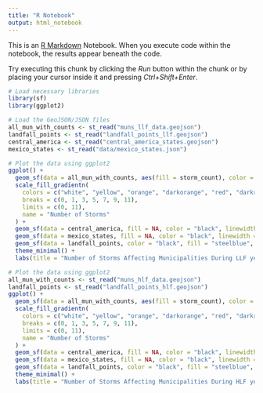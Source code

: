---
title: "R Notebook"
output: html_notebook
---

This is an [R Markdown](http://rmarkdown.rstudio.com) Notebook. When you execute code within the notebook, the results appear beneath the code. 

Try executing this chunk by clicking the *Run* button within the chunk or by placing your cursor inside it and pressing *Ctrl+Shift+Enter*. 

```{r}
# Load necessary libraries
library(sf)
library(ggplot2)

# Load the GeoJSON/JSON files
all_mun_with_counts <- st_read("muns_llf_data.geojson")
landfall_points <- st_read("landfall_points_llf.geojson")
central_america <- st_read("central_america_states.geojson")
mexico_states <- st_read("data/mexico_states.json")

# Plot the data using ggplot2
ggplot() +
  geom_sf(data = all_mun_with_counts, aes(fill = storm_count), color = NA) +
  scale_fill_gradientn(
    colors = c("white", "yellow", "orange", "darkorange", "red", "darkred", "black"),
    breaks = c(0, 1, 3, 5, 7, 9, 11),
    limits = c(0, 11),
    name = "Number of Storms"
  ) +
  geom_sf(data = central_america, fill = NA, color = "black", linewidth = 0.5) +
  geom_sf(data = mexico_states, fill = NA, color = "black", linewidth = 0.55) +
  geom_sf(data = landfall_points, color = "black", fill = "steelblue", shape = 21, size = 3, alpha = 0.5) +
  theme_minimal() +
  labs(title = "Number of Storms Affecting Municipalities During LLF years")
```

```{r}
# Plot the data using ggplot2
all_mun_with_counts <- st_read("muns_hlf_data.geojson")
landfall_points <- st_read("landfall_points_hlf.geojson")
ggplot() +
  geom_sf(data = all_mun_with_counts, aes(fill = storm_count), color = NA) +
  scale_fill_gradientn(
    colors = c("white", "yellow", "orange", "darkorange", "red", "darkred", "black"),
    breaks = c(0, 1, 3, 5, 7, 9, 11),
    limits = c(0, 11),
    name = "Number of Storms"
  ) +
  geom_sf(data = central_america, fill = NA, color = "black", linewidth = 0.5) +
  geom_sf(data = mexico_states, fill = NA, color = "black", linewidth = 0.55) +
  geom_sf(data = landfall_points, color = "black", fill = "steelblue", shape = 21, size = 3, alpha = 0.5) +
  theme_minimal() +
  labs(title = "Number of Storms Affecting Municipalities During HLF years")

```